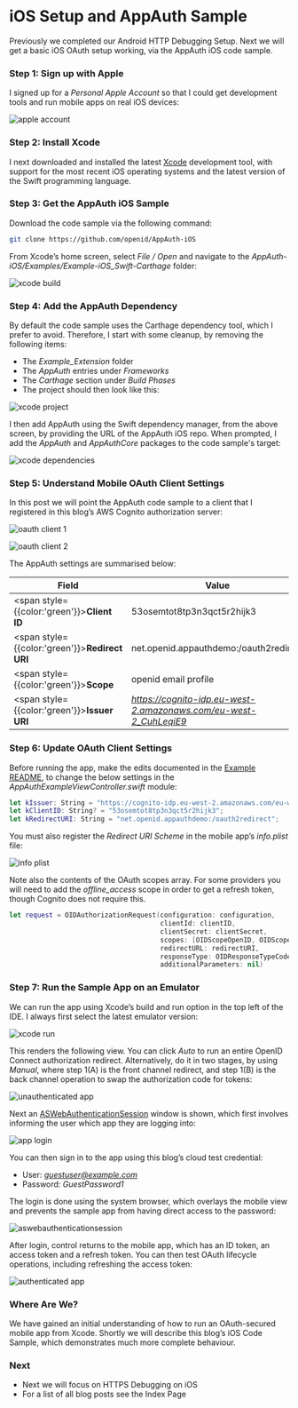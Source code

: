 # iOS Setup and AppAuth Sample

Previously we completed our <Link href='/posts/android-https-debugging'>Android HTTP Debugging Setup</Link>. Next we will get a basic iOS OAuth setup working, via the AppAuth iOS code sample.

### Step 1: Sign up with Apple

I signed up for a *Personal Apple Account* so that I could get development tools and run mobile apps on real iOS devices:

![apple account](../images/480/apple-account.jpg)

### Step 2: Install Xcode

I next downloaded and installed the latest [Xcode](https://developer.apple.com/xcode/) development tool, with support for the most recent iOS operating systems and the latest version of the Swift programming language.

### Step 3: Get the AppAuth iOS Sample

Download the code sample via the following command:

```bash
git clone https://github.com/openid/AppAuth-iOS
```

From Xcode’s home screen, select *File / Open* and navigate to the *AppAuth-iOS/Examples/Example-iOS_Swift-Carthage* folder:

![xcode build](../images/480/xcode-build.jpg)

### Step 4: Add the AppAuth Dependency

By default the code sample uses the Carthage dependency tool, which I prefer to avoid. Therefore, I start with some cleanup, by removing the following items:

- The *Example_Extension* folder
- The *AppAuth* entries under *Frameworks*
- The *Carthage* section under *Build Phases*
- The project should then look like this:

![xcode project](../images/480/xcode-project.jpg)

I then add AppAuth using the Swift dependency manager, from the above screen, by providing the URL of the AppAuth iOS repo. When prompted, I add the *AppAuth* and *AppAuthCore* packages to the code sample's target:

![xcode dependencies](../images/480/xcode-dependencies.jpg?v=20240804)

### Step 5: Understand Mobile OAuth Client Settings

In this post we will point the AppAuth code sample to a client that I registered in this blog’s AWS Cognito authorization server:

![oauth client 1](../images/480/oauth-client1.jpg)

![oauth client 2](../images/480/oauth-client2.jpg)

The AppAuth settings are summarised below:

| Field | Value |
| ----- | ----- |
| <span style={{color:'green'}}>**Client ID**</span> | 53osemtot8tp3n3qct5r2hijk3 |
| <span style={{color:'green'}}>**Redirect URI**</span> | net.openid.appauthdemo:/oauth2redirect |
| <span style={{color:'green'}}>**Scope**</span> | openid email profile |
| <span style={{color:'green'}}>**Issuer URI**</span> | *https://cognito-idp.eu-west-2.amazonaws.com/eu-west-2_CuhLeqiE9* |

### Step 6: Update OAuth Client Settings

Before running the app, make the edits documented in the [Example README](https://github.com/openid/AppAuth-iOS/tree/master/Examples/Example-iOS_Swift-Carthage), to change the below settings in the *AppAuthExampleViewController.swift* module:

```swift
let kIssuer: String = "https://cognito-idp.eu-west-2.amazonaws.com/eu-west-2_CuhLeqiE9";
let kClientID: String? = "53osemtot8tp3n3qct5r2hijk3";
let kRedirectURI: String = "net.openid.appauthdemo:/oauth2redirect";
```

You must also register the *Redirect URI Scheme* in the mobile app’s *info.plist* file:

![info plist](../images/480/info-plist.jpg)

Note also the contents of the OAuth scopes array. For some providers you will need to add the *offline_access* scope in order to get a refresh token, though Cognito does not require this.

```swift
let request = OIDAuthorizationRequest(configuration: configuration,
                                      clientId: clientID,
                                      clientSecret: clientSecret,
                                      scopes: [OIDScopeOpenID, OIDScopeProfile],
                                      redirectURL: redirectURI,
                                      responseType: OIDResponseTypeCode,
                                      additionalParameters: nil)
```

### Step 7: Run the Sample App on an Emulator

We can run the app using Xcode’s build and run option in the top left of the IDE. I always first select the latest emulator version:

![xcode run](../images/480/xcode-run.jpg)

This renders the following view. You can click *Auto* to run an entire OpenID Connect authorization redirect. Alternatively, do it in two stages, by using *Manual*, where step 1(A) is the front channel redirect, and step 1(B) is the back channel operation to swap the authorization code for tokens:

<div className='smallimage'>
    <img src='../images/480/unauthenticated-app.jpg' alt='unauthenticated app' />
</div>

Next an [ASWebAuthenticationSession](https://developer.apple.com/documentation/authenticationservices/aswebauthenticationsession) window is shown, which first involves informing the user which app they are logging into:

<div className='smallimage'>
    <img src='../images/480/app-login.jpg' alt='app login' />
</div>

You can then sign in to the app using this blog’s cloud test credential:

- User: *guestuser@example.com*
- Password: *GuestPassword1*

The login is done using the system browser, which overlays the mobile view and prevents the sample app from having direct access to the password:

<div className='smallimage'>
    <img src='../images/480/aswebauthenticationsession.jpg?v=20240804' alt='aswebauthenticationsession' />
</div>

After login, control returns to the mobile app, which has an ID token, an access token and a refresh token. You can then test OAuth lifecycle operations, including refreshing the access token:

<div className='smallimage'>
    <img src='../images/480/authenticated-app.jpg' alt='authenticated app' />
</div>

### Where Are We?

We have gained an initial understanding of how to run an OAuth-secured mobile app from Xcode. Shortly we will describe this blog’s <Link href='/posts/ios-code-sample-overview'>iOS Code Sample</Link>, which demonstrates much more complete behaviour.

### Next

- Next we will focus on <Link href='/posts/ios-https-debugging'>HTTPS Debugging on iOS</Link>
- For a list of all blog posts see the <Link href='/posts/index'>Index Page</Link>
